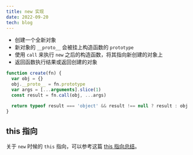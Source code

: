```yaml
---
title: new 实现
date: 2022-09-20
tech: blog
---
```


- 创建一个全新对象
- 新对象的 `__proto__` 会被挂上构造函数的 `prototype`
- 使用 `call` 来执行 `new` 之后的构造函数，将其指向新创建的对象上
- 返回函数执行结果或返回创建的对象

```js
function create(fn) {
  var obj = {}
  obj.__proto__ = fn.prototype
  var args = [...arguments].slice(1)
  const result = fn.call(obj, ...args)

  return typeof result === 'object' && result !== null ? result : obj
}
```

## this 指向

关于 `new` 时候的 `this` 指向，可以参考这篇 [this 指向总结](https://rzhavenir.github.io/front/js/this.html#new-bind)。